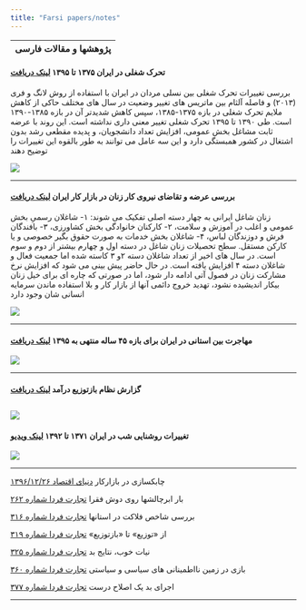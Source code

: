 ```yaml
---
title: "Farsi papers/notes"
---
```



| پژوهشها و مقالات فارسی   |
|----------------------:|




<div align="right">


#### **تحرک شغلی در ایران ۱۳۷۵ تا ۱۳۹۵** [لینک دریافت](https://www.dropbox.com/s/krbffmzpivwi2y2/IGMFARSI.pdf?dl=0)

بررسی تغییرات تحرک شغلی بین نسلی مردان در ایران با استفاده از روش لانگ و فری (۲۰۱۳) و فاصله آلثام بین ماتریس های تغییر وضعیت در سال های مختلف حاکی از کاهش ملایم تحرک شغلی در بازه ۱۳۷۵-۱۳۸۵، سپس کاهش شدیدتر آن در بازه ۱۳۸۵-۱۳۹۰ است. طی ۱۳۹۰ تا ۱۳۹۵ تحرک شغلی تغییر معنی داری نداشته است. این روند با عرضه ثابت مشاغل بخش عمومی، افزایش تعداد دانشجویان، و پدیده مقطعی رشد بدون اشتغال در کشور همبستگی دارد و این سه عامل می توانند به طور بالقوه این تغییرات را توضیح دهند

![](content/IGM.png)

---


#### **بررسی عرضه و تقاضای نیروی كار زنان در بازار كار ایران    ** [ لینک دریافت](https://www.dropbox.com/s/08cxt0m8qwx3uu3/final%20report.pdf?dl=1)

زنان شاغل ایرانی به چهار دسته اصلی تفکیک می شوند: ۱- شاغلان رسمیِ بخش عمومی و اغلب در آموزش و سلامت، ۲- کارکنان خانوادگی بخش کشاورزی، ۳- بافندگان فرش و دوزندگان لباس، ۴- شاغلان بخش خدمات به صورت حقوق بگیر خصوصی و یا کارکن مستقل. سطح تحصیلات زنان شاغل در دسته اول و چهارم بیشتر از دوم و سوم است. در سال های اخیر از تعداد شاغلان دسته ۲و ۳ کاسته شده اما جمعیت فعال و شاغلان دسته ۴ افزایش یافته است. در حال حاضر پیش بینی می شود که افزایش نرخ مشارکت زنان در فصول آتی ادامه دار شود، اما در صورتی که چاره ای برای خیل زنان بیکار اندیشیده نشود، تهدید  خروج دائمی آنها از بازار کار و بلا استفاده ماندن سرمایه انسانی شان وجود دارد

![](content/femalelabor.png)



---

#### مهاجرت بین استانی در ایران برای بازه ۴۵ ساله منتهی به ۱۳۹۵   [لینک دریافت](https://www.dropbox.com/s/ceonn045iektfeg/migrationreport.pdf?dl=0) 

![](content/mig_state65-95.png)

---

#### گزارش نظام بازتوزیع درآمد  [لینک دریافت](http://www.imps.ac.ir/uploads/barnamerizi-tozi-daramad.pdf) 

![](content/incomedist.png)
---

#### تغییرات روشنایی شب در ایران ۱۳۷۱ تا ۱۳۹۲  [لینک ویدیو](https://youtu.be/tN4_wHqlZnI) 

![](content/nightlight.png)

---

چابکسازی در بازارکار [دنیای اقتصاد ۱۳۹۶/۱۲/۲۶](https://www.donya-e-eqtesad.com/fa/tiny/news-3367356)

بار ابرچالشها روی دوش فقرا [تجارت فردا شماره ۲۶۲](http://www.tejaratefarda.com/fa/tiny/news-26283) 

بررسی  شاخص فلاکت در استانها [تجارت فردا شماره ۳۱۶](http://www.tejaratefarda.com/fa/tiny/news-30996)

از «توزیع» تا «بازتوزیع» [تجارت فردا شماره ۳۱۹](http://www.tejaratefarda.com/fa/tiny/news-31201)

نیات خوب، نتایج بد [تجارت فردا شماره ۳۲۵](http://www.tejaratefarda.com/fa/tiny/news-31637)


بازی در زمین نااطمینانی های سیاسی و سیاستی [تجارت فردا شماره ۳۶۰](http://www.tejaratefarda.com/fa/tiny/news-34398)


اجرای بد یک اصلاح درست [تجارت فردا شماره ۳۷۷](http://www.tejaratefarda.com/fa/tiny/news-35835)


</div>
---

 

